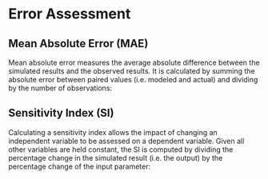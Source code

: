 # Error Assessment {#error-assessment -}

## Mean Absolute Error (MAE) {#C05_2 -}

Mean absolute error measures the average absolute difference between the simulated results and the observed results. It is calculated by summing the absolute error between paired values (i.e. modeled and actual) and dividing by the number of observations:

<center>
\begin{equation}
MAE = \frac{\sum_{i}\left | T_{i}^{sim}-T_{i}^{obs} \right |}{n}
(\#eq:05-1)
\end{equation}
</center>

## Sensitivity Index (SI) {#C05_3 -}

Calculating a sensitivity index allows the impact of changing an independent variable to be assessed on a dependent variable. Given all other variables are held constant, the SI is computed by dividing the percentage change in the simulated result (i.e. the output) by the percentage change of the input parameter:

<center>
\begin{equation}
SI = \frac{(Output_{new}-Output_{original})/Output_{original}}{(Parameter_{new}-Parameter_{original})/Parameter_{original}}
(\#eq:05-2)
\end{equation}
</center>
